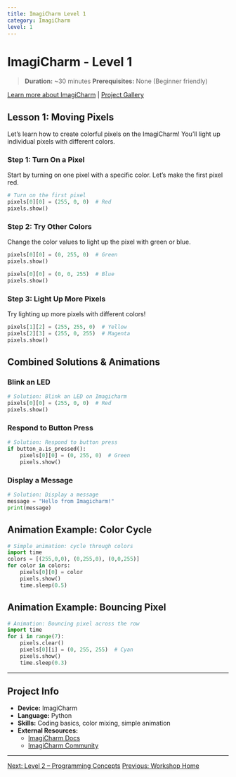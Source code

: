 ```yaml
---
title: ImagiCharm Level 1
category: ImagiCharm
level: 1
---
```


# ImagiCharm - Level 1

> **Duration:** ~30 minutes
> **Prerequisites:** None (Beginner friendly)

[Learn more about ImagiCharm](https://imagicharm.com/) | [Project Gallery](https://imagicharm.com/projects)

## Lesson 1: Moving Pixels
Let’s learn how to create colorful pixels on the ImagiCharm! You’ll light up individual pixels with different colors.

### Step 1: Turn On a Pixel
Start by turning on one pixel with a specific color. Let’s make the first pixel red.

```python
# Turn on the first pixel
pixels[0][0] = (255, 0, 0)  # Red
pixels.show()
```

### Step 2: Try Other Colors
Change the color values to light up the pixel with green or blue.

```python
pixels[0][0] = (0, 255, 0)  # Green
pixels.show()

pixels[0][0] = (0, 0, 255)  # Blue
pixels.show()
```

### Step 3: Light Up More Pixels
Try lighting up more pixels with different colors!

```python
pixels[1][2] = (255, 255, 0)  # Yellow
pixels[2][3] = (255, 0, 255)  # Magenta
pixels.show()
```

## Combined Solutions & Animations

### Blink an LED
```python
# Solution: Blink an LED on Imagicharm
pixels[0][0] = (255, 0, 0)  # Red
pixels.show()
```

### Respond to Button Press
```python
# Solution: Respond to button press
if button_a.is_pressed():
    pixels[0][0] = (0, 255, 0)  # Green
    pixels.show()
```

### Display a Message
```python
# Solution: Display a message
message = "Hello from Imagicharm!"
print(message)
```

## Animation Example: Color Cycle
```python
# Simple animation: cycle through colors
import time
colors = [(255,0,0), (0,255,0), (0,0,255)]
for color in colors:
    pixels[0][0] = color
    pixels.show()
    time.sleep(0.5)
```

## Animation Example: Bouncing Pixel
```python
# Animation: Bouncing pixel across the row
import time
for i in range(7):
    pixels.clear()
    pixels[0][i] = (0, 255, 255)  # Cyan
    pixels.show()
    time.sleep(0.3)
```

---

## Project Info
- **Device:** ImagiCharm
- **Language:** Python
- **Skills:** Coding basics, color mixing, simple animation
- **External Resources:**
  - [ImagiCharm Docs](https://imagicharm.com/docs)
  - [ImagiCharm Community](https://community.imagicharm.com/)

---

[Next: Level 2 – Programming Concepts](/exercises/en-US/imagicharm/level-2/)
[Previous: Workshop Home](/exercises/)
